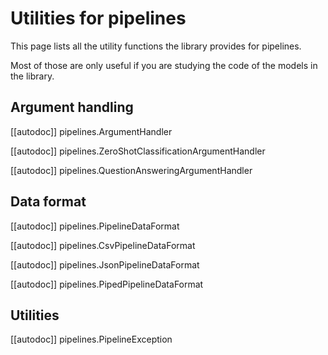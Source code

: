 <!--Copyright 2020 The HuggingFace Team. All rights reserved.

Licensed under the Apache License, Version 2.0 (the "License"); you may not use this file except in compliance with
the License. You may obtain a copy of the License at

http://www.apache.org/licenses/LICENSE-2.0

Unless required by applicable law or agreed to in writing, software distributed under the License is distributed on
an "AS IS" BASIS, WITHOUT WARRANTIES OR CONDITIONS OF ANY KIND, either express or implied. See the License for the
specific language governing permissions and limitations under the License.
-->

# Utilities for pipelines

This page lists all the utility functions the library provides for pipelines.

Most of those are only useful if you are studying the code of the models in the library.


## Argument handling

[[autodoc]] pipelines.ArgumentHandler

[[autodoc]] pipelines.ZeroShotClassificationArgumentHandler

[[autodoc]] pipelines.QuestionAnsweringArgumentHandler

## Data format

[[autodoc]] pipelines.PipelineDataFormat

[[autodoc]] pipelines.CsvPipelineDataFormat

[[autodoc]] pipelines.JsonPipelineDataFormat

[[autodoc]] pipelines.PipedPipelineDataFormat

## Utilities

[[autodoc]] pipelines.PipelineException

